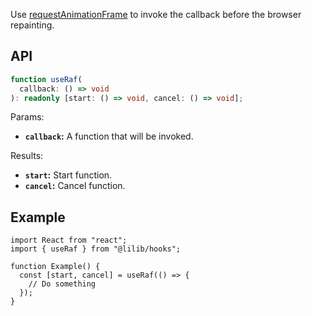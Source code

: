 Use [requestAnimationFrame](https://developer.mozilla.org/en-US/docs/Web/API/window/requestAnimationFrame) to invoke the callback before the browser repainting.

## API

```ts
function useRaf(
  callback: () => void
): readonly [start: () => void, cancel: () => void];
```

Params:

- **`callback`:** A function that will be invoked.

Results:

- **`start`:** Start function.
- **`cancel`:** Cancel function.

## Example

```tsx
import React from "react";
import { useRaf } from "@lilib/hooks";

function Example() {
  const [start, cancel] = useRaf(() => {
    // Do something
  });
}
```
